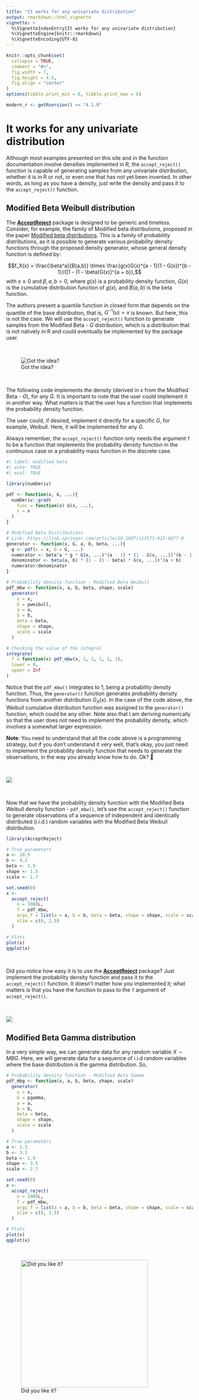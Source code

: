 ```yaml
---
title: "It works for any univariate distribution"
output: rmarkdown::html_vignette
vignette: >
  %\VignetteIndexEntry{It works for any univariate distribution}
  %\VignetteEngine{knitr::rmarkdown}
  %\VignetteEncoding{UTF-8}
---
```


```r
knitr::opts_chunk$set(
  collapse = TRUE,
  comment = "#>",
  fig.width = 7,
  fig.height = 4.5,
  fig.align = "center"
)
options(tibble.print_min = 6, tibble.print_max = 6)

modern_r <- getRversion() >= "4.1.0"
```

# It works for any univariate distribution

Although most examples presented on this site and in the function documentation involve densities implemented in R, the `accept_reject()` function is capable of generating samples from any univariate distribution, whether it is in R or not, or even one that has not yet been invented. In other words, as long as you have a density, just write the density and pass it to the `accept_reject()` function.

## Modified Beta Weibull distribution

The [**AcceptReject**](https://CRAN.R-project.org/package=AcceptReject) package is designed to be generic and timeless. Consider, for example, the family of Modified beta distributions, proposed in the paper [Modified beta distributions](https://link.springer.com/article/10.1007/s13571-013-0077-0). This is a family of probability distributions, as it is possible to generate various probability density functions through the proposed density generator, whose general density function is defined by:

$$f_X(x) = \frac{\beta^a}{B(a,b)} \times \frac{g(x)G(x)^{a - 1}(1 - G(x))^{b - 1}}{[1 - (1 - \beta)G(x)]^{a + b}},$$ with $x \geq 0$ and $\beta, a, b > 0$, where $g(x)$ is a probability density function, $G(x)$ is the cumulative distribution function of $g(x)$, and $B(a,b)$ is the beta function.

The authors present a quantile function in closed form that depends on the quantile of the base distribution, that is, $G^{-1}(u) = x$ is known. But here, this is not the case. We will use the `accept_reject()` function to generate samples from the Modified Beta - $G$ distribution, which is a distribution that is not natively in R and could eventually be implemented by the package user.

<br>

![Got the idea?](ok.gif)

<br>

The following code implements the density (derived in $x$ from the Modified Beta - $G$), for any $G$. It is important to note that the user could implement it in another way. What matters is that the user has a function that implements the probability density function.

The user could, if desired, implement it directly for a specific $G$, for example, Weibull. Here, it will be implemented for any $G$.

Always remember, the `accept_reject()` function only needs the argument `f` to be a function that implements the probability density function in the continuous case or a probability mass function in the discrete case.

```r
#| label: modified_beta
#| echo: TRUE
#| eval: TRUE

library(numDeriv)

pdf <- function(x, G, ...){
  numDeriv::grad(
    func = function(x) G(x, ...),
    x = x
  )
}

# Modified Beta Distributions
# Link: https://link.springer.com/article/10.1007/s13571-013-0077-0
generator <- function(x, G, a, b, beta, ...){
  g <- pdf(x = x, G = G, ...)
  numerator <- beta^a * g * G(x, ...)^(a - 1) * (1 - G(x, ...))^(b - 1)
  denominator <- beta(a, b) * (1 - (1 - beta) * G(x, ...))^(a + b)
  numerator/denominator
}

# Probability density function - Modified Beta Weibull
pdf_mbw <- function(x, a, b, beta, shape, scale)
  generator(
    x = x,
    G = pweibull,
    a = a,
    b = b,
    beta = beta,
    shape = shape,
    scale = scale
  )

# Checking the value of the integral
integrate(
  f = function(x) pdf_mbw(x, 1, 1, 1, 1, 1),
  lower = 0,
  upper = Inf
)
```

Notice that the `pdf_mbw()` integrates to 1, being a probability density function. Thus, the `generator()` function generates probability density functions from another distribution $G_X(x)$. In the case of the code above, the Weibull cumulative distribution function was assigned to the `generator()` function, which could be any other. Note also that I am deriving numerically so that the user does not need to implement the probability density, which involves a somewhat larger expression.

**Note**: You need to understand that all the code above is a programming strategy, but if you don't understand it very well, that's okay, you just need to implement the probability density function that needs to generate the observations, in the way you already know how to do. Ok? 🤔

<br>

![](attention.gif)

<br>

Now that we have the probability density function with the Modified Beta Weibull density function - `pdf_mbw()`, let's use the `accept_reject()` function to generate observations of a sequence of independent and identically distributed (i.i.d.) random variables with the Modified Beta Weibull distribution.

```r
library(AcceptReject)

# True parameters
a <- 10.5
b <- 4.2
beta <- 5.9
shape <- 1.5
scale <- 1.7

set.seed(0)
x <- 
  accept_reject(
    n = 1000L,
    f = pdf_mbw,
    args_f = list(a = a, b = b, beta = beta, shape = shape, scale = scale),
    xlim = c(0, 2.5)
  )

# Plots
plot(x)
qqplot(x)
```

<br>

Did you notice how easy it is to use the [**AcceptReject**](https://CRAN.R-project.org/package=AcceptReject) package? Just implement the probability density function and pass it to the `accept_reject()` function. It doesn't matter how you implemented it; what matters is that you have the function to pass to the `f` argument of `accept_reject()`.

<br>

![](wow.gif)

## Modified Beta Gamma distribution 

In a very simple way, we can generate data for any random variable $X \sim MBG$. Here, we will generate data for a sequence of i.i.d random variables where the base distribution is the gamma distribution. So,

```r
# Probability density function - Modified Beta Gamma
pdf_mbg <- function(x, a, b, beta, shape, scale)
  generator(
    x = x,
    G = pgamma,
    a = a,
    b = b,
    beta = beta,
    shape = shape,
    scale = scale
  )

# True parameters
a <- 1.5
b <- 3.1
beta <- 1.9
shape <- 3.5
scale <- 2.7

set.seed(0)
x <- 
  accept_reject(
    n = 1000L,
    f = pdf_mbw,
    args_f = list(a = a, b = b, beta = beta, shape = shape, scale = scale),
    xlim = c(0, 3.5)
  )

# Plots
plot(x)
qqplot(x)

```

<br>

![Did you like it?](yes.gif){width="343"}
